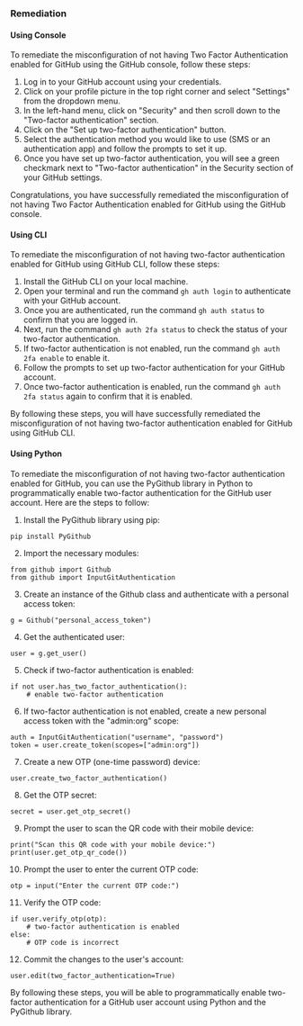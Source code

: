 ### Remediation

#### Using Console

To remediate the misconfiguration of not having Two Factor Authentication enabled for GitHub using the GitHub console, follow these steps:

1. Log in to your GitHub account using your credentials.
2. Click on your profile picture in the top right corner and select "Settings" from the dropdown menu.
3. In the left-hand menu, click on "Security" and then scroll down to the "Two-factor authentication" section.
4. Click on the "Set up two-factor authentication" button.
5. Select the authentication method you would like to use (SMS or an authentication app) and follow the prompts to set it up.
6. Once you have set up two-factor authentication, you will see a green checkmark next to "Two-factor authentication" in the Security section of your GitHub settings.

Congratulations, you have successfully remediated the misconfiguration of not having Two Factor Authentication enabled for GitHub using the GitHub console.

#### Using CLI

To remediate the misconfiguration of not having two-factor authentication enabled for GitHub using GitHub CLI, follow these steps:

1. Install the GitHub CLI on your local machine.
2. Open your terminal and run the command `gh auth login` to authenticate with your GitHub account.
3. Once you are authenticated, run the command `gh auth status` to confirm that you are logged in.
4. Next, run the command `gh auth 2fa status` to check the status of your two-factor authentication.
5. If two-factor authentication is not enabled, run the command `gh auth 2fa enable` to enable it.
6. Follow the prompts to set up two-factor authentication for your GitHub account.
7. Once two-factor authentication is enabled, run the command `gh auth 2fa status` again to confirm that it is enabled.

By following these steps, you will have successfully remediated the misconfiguration of not having two-factor authentication enabled for GitHub using GitHub CLI.

#### Using Python

To remediate the misconfiguration of not having two-factor authentication enabled for GitHub, you can use the PyGithub library in Python to programmatically enable two-factor authentication for the GitHub user account. Here are the steps to follow:

1. Install the PyGithub library using pip:

```
pip install PyGithub
```

2. Import the necessary modules:

```
from github import Github
from github import InputGitAuthentication
```

3. Create an instance of the Github class and authenticate with a personal access token:

```
g = Github("personal_access_token")
```

4. Get the authenticated user:

```
user = g.get_user()
```

5. Check if two-factor authentication is enabled:

```
if not user.has_two_factor_authentication():
    # enable two-factor authentication
```

6. If two-factor authentication is not enabled, create a new personal access token with the "admin:org" scope:

```
auth = InputGitAuthentication("username", "password")
token = user.create_token(scopes=["admin:org"])
```

7. Create a new OTP (one-time password) device:

```
user.create_two_factor_authentication()
```

8. Get the OTP secret:

```
secret = user.get_otp_secret()
```

9. Prompt the user to scan the QR code with their mobile device:

```
print("Scan this QR code with your mobile device:")
print(user.get_otp_qr_code())
```

10. Prompt the user to enter the current OTP code:

```
otp = input("Enter the current OTP code:")
```

11. Verify the OTP code:

```
if user.verify_otp(otp):
    # two-factor authentication is enabled
else:
    # OTP code is incorrect
```

12. Commit the changes to the user's account:

```
user.edit(two_factor_authentication=True)
```

By following these steps, you will be able to programmatically enable two-factor authentication for a GitHub user account using Python and the PyGithub library.

